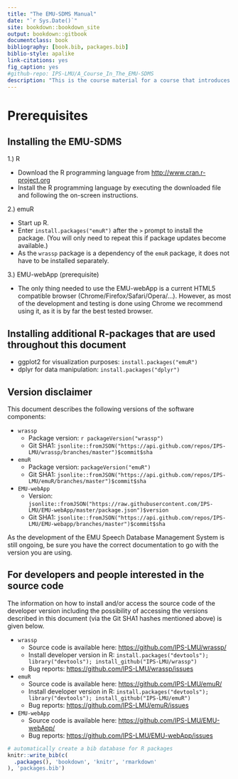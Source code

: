 ```yaml
--- 
title: "The EMU-SDMS Manual"
date: "`r Sys.Date()`"
site: bookdown::bookdown_site
output: bookdown::gitbook
documentclass: book
bibliography: [book.bib, packages.bib]
biblio-style: apalike
link-citations: yes
fig_caption: yes
#github-repo: IPS-LMU/A_Course_In_The_EMU-SDMS
description: "This is the course material for a course that introduces users to the EMU-SDMS."
---
```

# Prerequisites

## Installing the EMU-SDMS

1.) R

- Download the R programming language from  [http://www.cran.r-project.org](www.cran.r-project.org)
- Install the R programming language by executing the downloaded file and following the on-screen instructions.


2.) emuR

- Start up R.
- Enter `install.packages("emuR")` after the `>` prompt to install the package. (You will only need to repeat this if package updates become available.)
- As the `wrassp` package is a dependency of the `emuR` package, it does not have to be installed separately.

3.) EMU-webApp (prerequisite)

- The only thing needed to use the EMU-webApp is a current HTML5 compatible browser (Chrome/Firefox/Safari/Opera/...). However, as most of the development and testing is done using Chrome we recommend using it, as it is by far the best tested browser.




## Installing additional R-packages that are used throughout this document

- ggplot2 for visualization purposes: `install.packages("emuR")`
- dplyr for data manipulation: `install.packages("dplyr")`

## Version disclaimer

This document describes the following versions of the software components:

- `wrassp`
    * Package version: `r packageVersion("wrassp")`
    * Git SHA1: `jsonlite::fromJSON("https://api.github.com/repos/IPS-LMU/wrassp/branches/master")$commit$sha`
- `emuR`
    * Package version: `packageVersion("emuR")`
    * Git SHA1: `jsonlite::fromJSON("https://api.github.com/repos/IPS-LMU/emuR/branches/master")$commit$sha`

- `EMU-webApp`
    * Version: `jsonlite::fromJSON("https://raw.githubusercontent.com/IPS-LMU/EMU-webApp/master/package.json")$version`
    * Git SHA1: `jsonlite::fromJSON("https://api.github.com/repos/IPS-LMU/EMU-webapp/branches/master")$commit$sha`

As the development of the EMU Speech Database Management System is still ongoing, be sure you have the correct documentation to go with the version you are using.

## For developers and people interested in the source code

The information on how to install and/or access the source code of the developer version including the possibility of accessing the versions described in this document (via the Git SHA1 hashes mentioned above) is given below.

- `wrassp`
    * Source code is available here: [https://github.com/IPS-LMU/wrassp/](https://github.com/IPS-LMU/wrassp/)
    * Install developer version in R: `install.packages("devtools"); library("devtools"); install_github("IPS-LMU/wrassp")`
    * Bug reports: [https://github.com/IPS-LMU/wrassp/issues](https://github.com/IPS-LMU/wrassp/issues)

- `emuR`
    * Source code is available here: [https://github.com/IPS-LMU/emuR/](https://github.com/IPS-LMU/emuR/)
    * Install developer version in R: `install.packages("devtools"); library("devtools"); install_github("IPS-LMU/emuR")`
    * Bug reports: [https://github.com/IPS-LMU/emuR/issues](https://github.com/IPS-LMU/emuR/issues)

- `EMU-webApp`
    * Source code is available here: [https://github.com/IPS-LMU/EMU-webApp/](https://github.com/IPS-LMU/EMU-webApp/)
    * Bug reports: [https://github.com/IPS-LMU/EMU-webApp/issues](https://github.com/IPS-LMU/EMU-webApp/issues)


```r
# automatically create a bib database for R packages
knitr::write_bib(c(
  .packages(), 'bookdown', 'knitr', 'rmarkdown'
), 'packages.bib')
```
